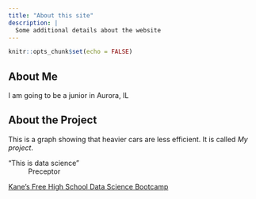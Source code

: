 ```yaml
---
title: "About this site"
description: |
  Some additional details about the website
---
```


```r
knitr::opts_chunk$set(echo = FALSE)
```

## About Me

I am going to be a junior in Aurora, IL

## About the Project

This is a graph showing that heavier cars are less efficient. It is called *My project*.

"This is data science"  
~ Preceptor

[Kane’s Free High School Data Science Bootcamp](https://bootcamp.davidkane.info/)